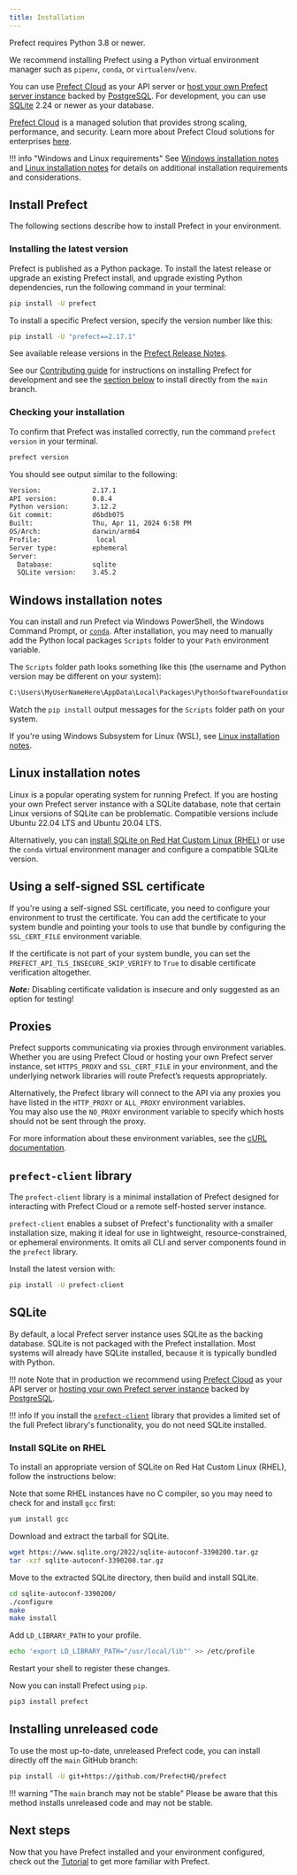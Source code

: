 ```yaml
---
title: Installation
---
```

Prefect requires Python 3.8 or newer.




We recommend installing Prefect using a Python virtual environment manager such as `pipenv`, `conda`, or `virtualenv`/`venv`.

You can use [Prefect Cloud](/2.18.3/ui/cloud/) as your API server or [host your own Prefect server instance](/2.18.3/host/) backed by [PostgreSQL](/2.18.3/concepts/database/#configuring_a_postgresql_database).
For development, you can use [SQLite](/2.18.3/concepts/database/#configuring_a_sqlite_database) 2.24 or newer as your database.

[Prefect Cloud](/2.18.3/cloud/) is a managed solution that provides strong scaling, performance, and security.
Learn more about Prefect Cloud solutions for enterprises [here](https://www.prefect.io/pricing).

!!! info "Windows and Linux requirements"
    See [Windows installation notes](#windows-installation-notes) and [Linux installation notes](#linux-installation-notes) for details on additional installation requirements and considerations.

## Install Prefect

The following sections describe how to install Prefect in your environment.

### Installing the latest version

Prefect is published as a Python package.
To install the latest release or upgrade an existing Prefect install, and upgrade existing Python dependencies, run the following command in your terminal:


```bash
pip install -U prefect
```


To install a specific Prefect version, specify the version number like this:


```bash
pip install -U "prefect==2.17.1"
```


See available release versions in the [Prefect Release Notes](https://github.com/PrefectHQ/prefect/blob/main/RELEASE-NOTES.md).

See our [Contributing guide](/2.18.3/contributing/overview/) for instructions on installing Prefect for development and see the [section below](#installing_unreleased_code) to install directly from the `main` branch.

### Checking your installation

To confirm that Prefect was installed correctly, run the command `prefect version` in your terminal.


```bash
prefect version
```


You should see output similar to the following:


```bash
Version:             2.17.1
API version:         0.8.4
Python version:      3.12.2
Git commit:          d6bdb075
Built:               Thu, Apr 11, 2024 6:58 PM
OS/Arch:             darwin/arm64
Profile:              local
Server type:         ephemeral
Server:
  Database:          sqlite
  SQLite version:    3.45.2
```


## Windows installation notes

You can install and run Prefect via Windows PowerShell, the Windows Command Prompt, or [`conda`](https://docs.conda.io/projects/conda/en/latest/user-guide/install/windows.html). After installation, you may need to manually add the Python local packages `Scripts` folder to your `Path` environment variable.

The `Scripts` folder path looks something like this (the username and Python version may be different on your system):

```bash
C:\Users\MyUserNameHere\AppData\Local\Packages\PythonSoftwareFoundation.Python.3.11_qbz5n2kfra8p0\LocalCache\local-packages\Python311\Scripts
```

Watch the `pip install` output messages for the `Scripts` folder path on your system.

If you're using Windows Subsystem for Linux (WSL), see [Linux installation notes](#linux-installation-notes).

## Linux installation notes

Linux is a popular operating system for running Prefect.
If you are hosting your own Prefect server instance with a SQLite database, note that certain Linux versions of SQLite can be problematic.
Compatible versions include Ubuntu 22.04 LTS and Ubuntu 20.04 LTS.

Alternatively, you can [install SQLite on Red Hat Custom Linux (RHEL)](#install-sqlite-on-rhel) or use the `conda` virtual environment manager and configure a compatible SQLite version.

## Using a self-signed SSL certificate

If you're using a self-signed SSL certificate, you need to configure your environment to trust the certificate.
You can add the certificate to your system bundle and pointing your tools to use that bundle by configuring the `SSL_CERT_FILE` environment variable.

If the certificate is not part of your system bundle, you can set the
`PREFECT_API_TLS_INSECURE_SKIP_VERIFY` to `True` to disable certificate verification altogether.

***Note:*** Disabling certificate validation is insecure and only suggested as an option for testing!

## Proxies

Prefect supports communicating via proxies through environment variables.
Whether you are using Prefect Cloud or hosting your own Prefect server instance, set `HTTPS_PROXY` and `SSL_CERT_FILE` in your environment, and the underlying network libraries will route Prefect’s requests appropriately.

Alternatively, the Prefect library will connect to the API via any proxies you have listed in the `HTTP_PROXY` or `ALL_PROXY` environment variables.  
You may also use the `NO_PROXY` environment variable to specify which hosts should not be sent through the proxy.

For more information about these environment variables, see the [cURL documentation](https://everything.curl.dev/usingcurl/proxies/env).

## `prefect-client` library

The `prefect-client` library is a minimal installation of Prefect designed for interacting with Prefect Cloud or a remote self-hosted server instance.

`prefect-client` enables a subset of Prefect's functionality with a smaller installation size, making it ideal for use in lightweight, resource-constrained, or ephemeral environments.
It omits all CLI and server components found in the `prefect` library.

Install the latest version with:


```bash
pip install -U prefect-client
```


## SQLite

By default, a local Prefect server instance uses SQLite as the backing database.
SQLite is not packaged with the Prefect installation.
Most systems will already have SQLite installed, because it is typically bundled with Python.

!!! note
    Note that in production we recommend using [Prefect Cloud](/2.18.3/ui/cloud/) as your API server or [hosting your own Prefect server instance](/2.18.3/host/) backed by [PostgreSQL](/2.18.3/concepts/database/#configuring_a_postgresql_database).

!!! info
    If you install the [`prefect-client`](https://pypi.org/project/prefect-client/) library that provides a limited set of the full Prefect library's functionality, you do not need SQLite installed.

### Install SQLite on RHEL

To install an appropriate version of SQLite on Red Hat Custom Linux (RHEL), follow the instructions below:

<Accordion title="Expand for instructions">

Note that some RHEL instances have no C compiler, so you may need to check for and install `gcc` first:


```bash
yum install gcc
```


Download and extract the tarball for SQLite.


```bash
wget https://www.sqlite.org/2022/sqlite-autoconf-3390200.tar.gz
tar -xzf sqlite-autoconf-3390200.tar.gz
```


Move to the extracted SQLite directory, then build and install SQLite.


```bash
cd sqlite-autoconf-3390200/
./configure
make
make install
```


Add `LD_LIBRARY_PATH` to your profile.


```bash
echo 'export LD_LIBRARY_PATH="/usr/local/lib"' >> /etc/profile
```


Restart your shell to register these changes.

Now you can install Prefect using `pip`.


```bash
pip3 install prefect
```


</Accordion>

## Installing unreleased code

To use the most up-to-date, unreleased Prefect code, you can install directly off the `main` GitHub branch:


```bash
pip install -U git+https://github.com/PrefectHQ/prefect
```


!!! warning "The `main` branch may not be stable"
    Please be aware that this method installs unreleased code and may not be stable.

## Next steps

Now that you have Prefect installed and your environment configured, check out the [Tutorial](/2.18.3/tutorial/) to get more familiar with Prefect.
